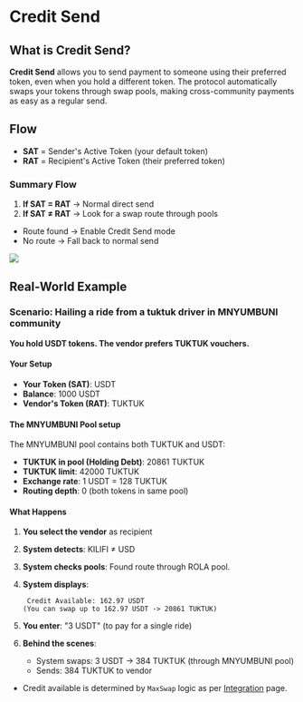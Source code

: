 # Credit Send

## What is Credit Send?

**Credit Send** allows you to send payment to someone using their preferred token, even when you hold a different token. The protocol automatically swaps your tokens through swap pools, making cross-community payments as easy as a regular send.

## Flow

- **SAT** = Sender's Active Token (your default token)
- **RAT** = Recipient's Active Token (their preferred token)

### Summary Flow

1. **If SAT = RAT** → Normal direct send
2. **If SAT ≠ RAT** → Look for a swap route through pools
  - Route found → Enable Credit Send mode
  - No route → Fall back to normal send

![](/sat_rat.png)


## Real-World Example

### Scenario: Hailing a ride from a tuktuk driver in MNYUMBUNI community

**You hold USDT tokens. The vendor prefers TUKTUK vouchers.**

#### Your Setup
- **Your Token (SAT)**: USDT
- **Balance**: 1000 USDT
- **Vendor's Token (RAT)**: TUKTUK


#### The MNYUMBUNI Pool setup
The MNYUMBUNI pool contains both TUKTUK and USDT:

- **TUKTUK in pool (Holding Debt)**: 20861 TUKTUK
- **TUKTUK limit**: 42000 TUKTUK
- **Exchange rate**: 1 USDT = 128 TUKTUK
- **Routing depth**: 0 (both tokens in same pool)

#### What Happens

1. **You select the vendor** as recipient
2. **System detects**: KILIFI ≠ USD
3. **System checks pools**: Found route through ROLA pool.
4. **System displays**:
   ```
    Credit Available: 162.97 USDT
   (You can swap up to 162.97 USDT -> 20861 TUKTUK)
   ```

5. **You enter**: "3 USDT" (to pay for a single ride)

6. **Behind the scenes**:
   - System swaps: 3 USDT → 384 TUKTUK (through MNYUMBUNI pool)
   - Sends: 384 TUKTUK to vendor

* Credit available is determined by `MaxSwap` logic as per [Integration](/integration) page.